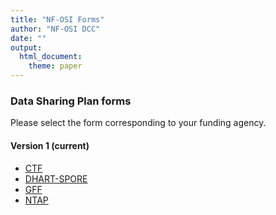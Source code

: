 ```yaml
---
title: "NF-OSI Forms"
author: "NF-OSI DCC"
date: ""
output: 
  html_document:
    theme: paper
---
```


### Data Sharing Plan forms

Please select the form corresponding to your funding agency.

#### Version 1 (current) 
- [CTF](CTF/DSP_Standard_v1/DSP_Standard_v1.html)
- [DHART-SPORE](DHART-SPORE/DSP_Standard_v1/DSP_Standard_v1.html)
- [GFF](GFF/DSP_Standard_v1/DSP_Standard_v1.html)
- [NTAP](NTAP/DSP_Standard_v1/DSP_Standard_v1.html)

